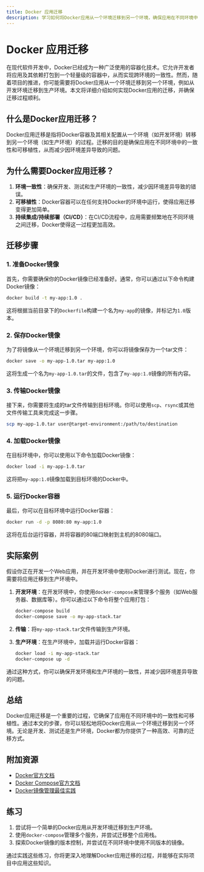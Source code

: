 ```yaml
---
title: Docker 应用迁移
description: 学习如何将Docker应用从一个环境迁移到另一个环境，确保应用在不同环境中的一致性和可移植性。
---
```


# Docker 应用迁移

在现代软件开发中，Docker已经成为一种广泛使用的容器化技术。它允许开发者将应用及其依赖打包到一个轻量级的容器中，从而实现跨环境的一致性。然而，随着项目的推进，你可能需要将Docker应用从一个环境迁移到另一个环境，例如从开发环境迁移到生产环境。本文将详细介绍如何实现Docker应用的迁移，并确保迁移过程顺利。

## 什么是Docker应用迁移？

Docker应用迁移是指将Docker容器及其相关配置从一个环境（如开发环境）转移到另一个环境（如生产环境）的过程。迁移的目的是确保应用在不同环境中的一致性和可移植性，从而减少因环境差异导致的问题。

## 为什么需要Docker应用迁移？

1. **环境一致性**：确保开发、测试和生产环境的一致性，减少因环境差异导致的错误。
2. **可移植性**：Docker容器可以在任何支持Docker的环境中运行，使得应用迁移变得更加简单。
3. **持续集成/持续部署（CI/CD）**：在CI/CD流程中，应用需要频繁地在不同环境之间迁移，Docker使得这一过程更加高效。

## 迁移步骤

### 1. 准备Docker镜像

首先，你需要确保你的Docker镜像已经准备好。通常，你可以通过以下命令构建Docker镜像：

```bash
docker build -t my-app:1.0 .
```

这将根据当前目录下的`Dockerfile`构建一个名为`my-app`的镜像，并标记为`1.0`版本。

### 2. 保存Docker镜像

为了将镜像从一个环境迁移到另一个环境，你可以将镜像保存为一个tar文件：

```bash
docker save -o my-app-1.0.tar my-app:1.0
```

这将生成一个名为`my-app-1.0.tar`的文件，包含了`my-app:1.0`镜像的所有内容。

### 3. 传输Docker镜像

接下来，你需要将生成的tar文件传输到目标环境。你可以使用`scp`、`rsync`或其他文件传输工具来完成这一步骤。

```bash
scp my-app-1.0.tar user@target-environment:/path/to/destination
```

### 4. 加载Docker镜像

在目标环境中，你可以使用以下命令加载Docker镜像：

```bash
docker load -i my-app-1.0.tar
```

这将把`my-app:1.0`镜像加载到目标环境的Docker中。

### 5. 运行Docker容器

最后，你可以在目标环境中运行Docker容器：

```bash
docker run -d -p 8080:80 my-app:1.0
```

这将在后台运行容器，并将容器的80端口映射到主机的8080端口。

## 实际案例

假设你正在开发一个Web应用，并在开发环境中使用Docker进行测试。现在，你需要将应用迁移到生产环境中。

1. **开发环境**：在开发环境中，你使用`docker-compose`来管理多个服务（如Web服务器、数据库等）。你可以通过以下命令将整个应用打包：

    ```bash
    docker-compose build
    docker-compose save -o my-app-stack.tar
    ```

2. **传输**：将`my-app-stack.tar`文件传输到生产环境。

3. **生产环境**：在生产环境中，加载并运行Docker容器：

    ```bash
    docker load -i my-app-stack.tar
    docker-compose up -d
    ```

通过这种方式，你可以确保开发环境和生产环境的一致性，并减少因环境差异导致的问题。

## 总结

Docker应用迁移是一个重要的过程，它确保了应用在不同环境中的一致性和可移植性。通过本文的步骤，你可以轻松地将Docker应用从一个环境迁移到另一个环境。无论是开发、测试还是生产环境，Docker都为你提供了一种高效、可靠的迁移方式。

## 附加资源

- [Docker官方文档](https://docs.docker.com/)
- [Docker Compose官方文档](https://docs.docker.com/compose/)
- [Docker镜像管理最佳实践](https://docs.docker.com/develop/develop-images/dockerfile_best-practices/)

## 练习

1. 尝试将一个简单的Docker应用从开发环境迁移到生产环境。
2. 使用`docker-compose`管理多个服务，并尝试迁移整个应用栈。
3. 探索Docker镜像的版本控制，并尝试在不同环境中使用不同版本的镜像。

通过实践这些练习，你将更深入地理解Docker应用迁移的过程，并能够在实际项目中应用这些知识。